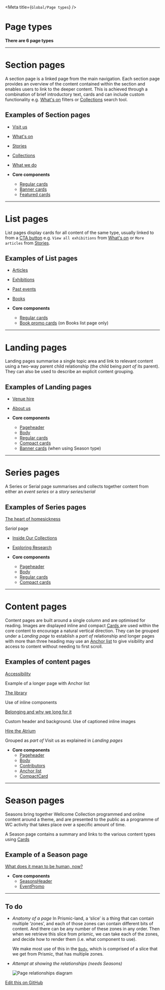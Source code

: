 
<Meta title={`Global/Page types`} />

# Page types

**There are 6 page types**

<ContextDecorator>
    <OnThisPageAnchors links={[
        {text: 'Section', url: '#section-pages'},
        {text: 'List', url: '#list-pages'},
        {text: 'Landing', url: '#landing-pages'},
        {text: 'Series', url: '#series-pages'},
        {text: 'Content', url: '#content-pages'},
        {text: 'Season', url: '#season-pages'}
    ]} />
</ContextDecorator>

---

# Section pages

A section page is a linked page from the main navigation. Each section page provides an overview of the content contained within the section and enables users to link to the deeper content. This is achieved through a combination of brief introductory text, cards and can include custom functionality e.g. [What's on](https://wellcomecollection.org/whats-on) filters or [Collections](https://wellcomecollection.org/collections) search tool.

## Examples of Section pages

- [Visit us](https://wellcomecollection.org/visit-us)
- [What's on](https://wellcomecollection.org/whats-on)
- [Stories](https://wellcomecollection.org/stories)
- [Collections](https://wellcomecollection.org/collections)
- [What we do](https://wellcomecollection.org/what-we-do)


- **Core components**
    - [Regular cards](https://cardigan.wellcomecollection.org/?path=/story/components--eventpromo)
    - [Banner cards](https://cardigan.wellcomecollection.org/?path=/story/components--bannercard)
    - [Featured cards](https://cardigan.wellcomecollection.org/?path=/story/components--featuredcard)

---

# List pages

List pages display cards for all content of the same type, usually linked to from a [CTA button](https://cardigan.wellcomecollection.org/?path=/story/components--buttonoutlined) e.g. `View all exhibitions` from [What's on](https://wellcomecollection.org/whats-on) or `More articles` from [Stories](https://wellcomecollection.org/stories).

## Examples of List pages

- [Articles](https://wellcomecollection.org/articles)
- [Exhibitions](https://wellcomecollection.org/exhibitions)
- [Past events](https://wellcomecollection.org/events/past?availableOnline=true)
- [Books](https://wellcomecollection.org/books)


- **Core components**
    - [Regular cards](https://cardigan.wellcomecollection.org/?path=/story/components--eventpromo)
    - [Book promo cards](https://cardigan.wellcomecollection.org/?path=/story/components--bookpromo) (on Books list page only)

---

# Landing pages

Landing pages summarise a single topic area and link to relevant content using a two-way parent child relationship (the child being *part of* its parent). They can also be used to describe an explicit content grouping.

## Examples of Landing pages

- [Venue hire](https://wellcomecollection.org/pages/Wuw2MSIAACtd3SsC)
- [About us](https://wellcomecollection.org/pages/Wuw2MSIAACtd3Stq)


- **Core components**
    - [Pageheader](https://cardigan.wellcomecollection.org/?path=/story/components--pageheader)
    - [Body](https://cardigan.wellcomecollection.org/?path=/story/components--body)
    - [Regular cards](https://cardigan.wellcomecollection.org/?path=/story/components--eventpromo)
    - [Compact cards](https://cardigan.wellcomecollection.org/?path=/story/components--compactcard)
    - [Banner cards](https://cardigan.wellcomecollection.org/?path=/story/components--bannercard) (when using Season type)
---

# Series pages

A Series or Serial page summarises and collects together content from either an *event series* or a *story series/serial*

## Examples of Series pages

[The heart of homesickness](https://wellcomecollection.org/series/X24JnhEAAMplRFYN)

S*erial* page

- [Inside Our Collections](https://wellcomecollection.org/series/WsSUrR8AAL3KGFPF)
- [Exploring Research](https://wellcomecollection.org/event-series/W5Zj_CYAACQALK5B)


- **Core components**
    - [Pageheader](https://cardigan.wellcomecollection.org/?path=/story/components--pageheader)
    - [Body](https://cardigan.wellcomecollection.org/?path=/story/components--body)
    - [Regular cards](https://cardigan.wellcomecollection.org/?path=/story/components--eventpromo)
    - [Compact cards](https://cardigan.wellcomecollection.org/?path=/story/components--compactcard)
---

# Content pages

Content pages are built around a single column and are optimised for reading. Images are displayed inline and compact [Cards ](https://www.notion.so/Cards-e54ea58927164b03becec024ecbeabda)  are used within the core content to encourage a natural vertical direction. They can be grouped under a *Landing page* to establish a *part of* relationship and longer pages with more than three heading may use an [Anchor list](https://www.notion.so/Anchor-list-256805de828048d69b3d98420cc62ae6) to give visibility and access to content without needing to first scroll.

## Examples of content pages

[Accessibility](https://wellcomecollection.org/access)

Example of a longer page with Anchor list

[The library](https://wellcomecollection.org/pages/Wuw19yIAAK1Z3Smm)

Use of inline components

[Belonging and why we long for it](https://wellcomecollection.org/articles/YCppthUAACgAaYI5)

Custom header and background. Use of captioned inline images

[Hire the Atrium](https://wellcomecollection.org/pages/W-AxSBEAAAWpau2T)

Grouped as *part of* Visit us as explained in *Landing pages*

- **Core components**
    - [Pageheader](https://cardigan.wellcomecollection.org/?path=/story/components--pageheader)
    - [Body](https://cardigan.wellcomecollection.org/?path=/story/components--body)
    - [Contributors](https://cardigan.wellcomecollection.org/?path=/story/components--contributors)
    - [Anchor list](https://cardigan.wellcomecollection.org/?path=/story/components--onthispageanchors)
    - [CompactCard](https://cardigan.wellcomecollection.org/?path=/story/components--compactcard)
---

# Season pages

Seasons bring together Wellcome Collection programmed and online content around a theme, and are presented to the public as a programme of WC activity that takes place over a specific amount of time.

A Season page contains a summary and links to the various content types using [Cards ](https://www.notion.so/Cards-e54ea58927164b03becec024ecbeabda)

## Example of a Season page

[What does it mean to be human, now?](https://wellcomecollection.org/seasons/X84FvhIAACUAqiqp)

- **Core components**
    - [SeasonsHeader](https://cardigan.wellcomecollection.org/?path=/story/components--seasonsheader)
    - [EventPromo](https://cardigan.wellcomecollection.org/?path=/story/components--eventpromo)

---

## To do

- *Anatomy of a page*
    In Prismic-land, a ‘slice’ is a thing that can contain multiple ‘zones’, and each of those zones can contain different bits of content. And there can be any number of these zones in any order. Then when we retrieve this slice from prismic, we can take each of the zones, and decide how to render them (i.e. what component to use).

    We make most use of this in the [`Body`](https://cardigan.wellcomecollection.org/?path=/story/components--body), which is comprised of a slice that we get from Prismic, that has multiple zones.

- *Attempt at showing the relationships (needs Seasons)*

   ![Page relationships diagram](/images/page-relationships.png)

[Edit this on GitHub](https://github.com/wellcometrust/wellcomecollection.org/blob/main/cardigan/stories/global/page-types/pages.stories.mdx)

